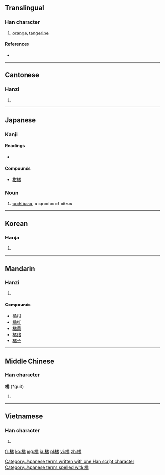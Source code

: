 ==Translingual==

===Han character===
{{Han char|rn=75|rad=木|as=12|sn=16|four=4792<sub>7</sub>|canj=木弓竹月 (DNHB)|ids=⿰[[木]][[矞]]}}

# [[orange]], [[tangerine]]

====References====
* {{Han ref|kx=0553.270|dkj=15551|dj=0942.100|hdz=21297.080|uh=6A58|ud=27224|bh=BEEF|bd=48879}}

----

==Cantonese==

===Hanzi===
{{yue-hanzi|jyut=[[gwat1]]|y=gwat1}}

# {{defn|lang=yue|sort=木12}}

----

==Japanese==

===Kanji===
{{ja-kanji|grade=|rs=木12}}

====Readings====
* {{ja-readings|on=[[きつ]] (kitsu)|kun=[[たちばな]] (tachibana)}}

====Compounds====
* [[柑橘]]

{{wikipedia|Tachibana}}

===Noun===
{{ja-noun|k|hira=たちばな|rom=tachibana}} 

# [[tachibana]], a species of citrus 

[[Category:Japanese terms written with one Han script character]]
[[Category:Japanese terms spelled with 橘]]
----

==Korean==

===Hanja===
{{ko-hanja|hangeul=귤|eumhun=|rv=gyul|mr=kyul|y=kyul}}

# {{defn|lang=ko|sort=木12}}

----

==Mandarin==

===Hanzi===
{{cmn-hanzi|pin=[[jú]] ([[ju2]])|wg=chü<sup>2</sup>}}

# {{defn|lang=cmn|sort=木12}}

====Compounds====
* [[橘柑]]
* [[橘红]]
* [[橘黄]]
* [[橘络]]
* [[橘子]]

----

==Middle Chinese==

===Han character===
'''橘''' (*guit)<!--note: asterisk indicates that this character appears more than four times in the Tang Dynasty corpus of literature-->

# {{defn|lang=ltc|sort=木12}}

----

==Vietnamese==

===Han character===
{{vi-hantu|[[quất]], [[quít]], [[quầng]], [[quắt]]|rs=木12}}

# {{defn|lang=vi|sort=木12}}

[[fr:橘]]
[[ko:橘]]
[[mg:橘]]
[[ja:橘]]
[[pl:橘]]
[[vi:橘]]
[[zh:橘]]